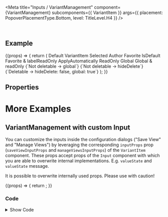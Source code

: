 
<Meta
  title="Inputs / VariantManagement"
  component={VariantManagement}
  subcomponents={{ VariantItem }}
  args={{
    placement: PopoverPlacementType.Bottom,
    level: TitleLevel.H4
  }}
/>

<DocsHeader />

<br />

## Example

<Canvas>
  <Story name="Default">
    {(props) => {
      return (
        <VariantManagement {...props}>
          <VariantItem inputProps={{ valueState: 'Error', onInput: console.log }}>Default VariantItem</VariantItem>
          <VariantItem selected>Selected</VariantItem>
          <VariantItem author="SAP">Author</VariantItem>
          <VariantItem favorite>Favorite</VariantItem>
          <VariantItem isDefault>IsDefault</VariantItem>
          <VariantItem favorite labelReadOnly>
            Favorite & labelReadOnly
          </VariantItem>
          <VariantItem applyAutomatically>ApplyAutomatically</VariantItem>
          <VariantItem readOnly>ReadOnly</VariantItem>
          <VariantItem global>Global</VariantItem>
          <VariantItem global readOnly>
            Global & readOnly
          </VariantItem>
          <VariantItem global>{`Not deletable -> global`}</VariantItem>
          <VariantItem hideDelete>{`Not deletable -> hideDelete`}</VariantItem>
          <VariantItem hideDelete={false} global>
            {`Deletable -> hideDelete: false, global: true`}
          </VariantItem>
        </VariantManagement>
      );
    }}
  </Story>
</Canvas>

## Properties

<ArgsTableWithNote story="." />

# More Examples

## VariantManagement with custom Input

You can customize the inputs inside the configuration dialogs ("Save View" and "Manage Views") by leveraging the corresponding `inputProps` prop (`saveViewInputProps` and `manageViewsInputProps`) of the `VariantItem` component.
These props accept props of the `Input` component with which you are able to overwrite internal implementations. E.g. `valueState` and `valueState` message.

<MessageStrip hideCloseButton>It is possible to overwrite internally used props. Please use with caution!</MessageStrip>

<Canvas>
  <Story name="with custom validation" withSource="none">
    {(props) => {
      return <VariantManagementWithCustomValidation {...props} />;
    }}
  </Story>
</Canvas>

### Code

<details style={{marginBlockEnd: "2rem"}}>

<summary>Show Code</summary>

```jsx
export const VariantManagementWithCustomValidation = () => {
  const [valueStateSaveView, setValueStateSaveView] = useState(undefined);
  const [valueStateManageViews, setValueStateManageViews] = useState(undefined);
  const saveViewInputRef = useRef(null);

  const handleSaveViewInput = (e) => {
    // only allow alphanumeric and space characters
    if (!e.target.value.match(/^[a-z0-9\s]+$/i)) {
      // get ui5-input element
      saveViewInputRef.current = e.currentTarget;
      setValueStateSaveView(ValueState.Error);
    } else {
      setValueStateSaveView(undefined);
    }
  };
  const handleSaveAs = (e) => {
    // prevent the dialog from closing, if the valueState is in error state
    if (valueStateSaveView) {
      e.preventDefault();
      // set focus to the input element
      saveViewInputRef.current.focus();
    }
  };

  const handleManageViewInput = (e) => {
    // only 12 or fewer characters
    if (e.target.value.length > 12) {
      setValueStateManageViews(ValueState.Error);
    } else {
      setValueStateManageViews(undefined);
    }
  };
  const handleSaveManageViews = (e) => {
    // prevent the dialog from closing, if the valueState is in error state
    if (valueStateManageViews) {
      e.preventDefault();
    }
  };

  return (
    <VariantManagement onSaveAs={handleSaveAs} onSaveManageViews={handleSaveManageViews}>
      <VariantItem
        saveViewInputProps={{
          valueState: valueStateSaveView,
          valueStateMessage: valueStateSaveView ? (
            <div>Only alphanumeric and space characters allowed!</div>
          ) : undefined,
          onInput: handleSaveViewInput
        }}
      >
        Only alphanumeric chars in Save View input
      </VariantItem>
      <VariantItem
        selected
        manageViewsInputProps={{
          valueState: valueStateManageViews,
          valueStateMessage: valueStateManageViews ? <div>No more than 12 characters allowed!</div> : undefined,
          onInput: handleManageViewInput,
          id: 'unique-id'
        }}
      >
        Max 12 chars
      </VariantItem>
    </VariantManagement>
  );
};
```

</details>

<Footer />
